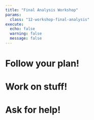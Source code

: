 ```yaml
---
title: "Final Analysis Workshop"
params:
  class: "12-workshop-final-analysis"
execute:
  echo: false
  warning: false
  message: false
---
```


# Follow your plan!

# Work on stuff!

# Ask for help!
